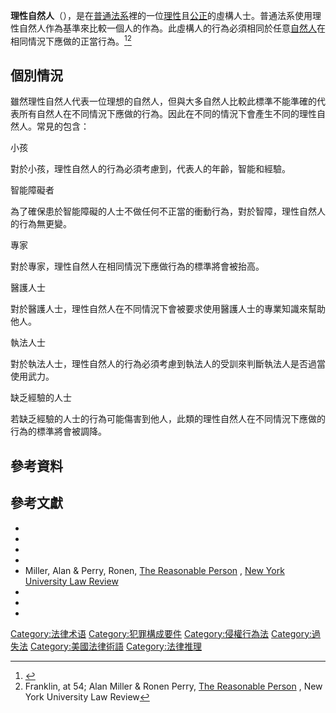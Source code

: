 {{Expand English|Reasonable_person}}
'''理性自然人'''（{{lang-en|Reasonable Person}}），是在[[普通法系|普通法系]]裡的一位[[理性|理性]]且[[公正|公正]]的虛構人士。普通法系使用理性自然人作為基準來比較一個人的作為。此虛構人的行為必須相同於任意[[自然人|自然人]]在相同情況下應做的正當行為。<ref>{{cite court|litigants=Brown v. Kendall |vol=60 |reporter=Mass. |opinion=292 |pinpoint= |court= |year=1850 |url= |quote= }}</ref><ref>Franklin, at 54; Alan Miller & Ronen Perry, [http://ssrn.com/abstract=1883208 The Reasonable Person] {{Wayback|url=http://ssrn.com/abstract=1883208 |date=20200528010323 }}, New York University Law Review</ref> 

==個別情況==

雖然理性自然人代表一位理想的自然人，但與大多自然人比較此標準不能準確的代表所有自然人在不同情況下應做的行為。因此在不同的情況下會產生不同的理性自然人。常見的包含：

;小孩
對於小孩，理性自然人的行為必須考慮到，代表人的年齡，智能和經驗。

;智能障礙者
為了確保患於智能障礙的人士不做任何不正當的衝動行為，對於智障，理性自然人的行為無更變。

;專家
對於專家，理性自然人在相同情況下應做行為的標準將會被抬高。

;醫護人士
對於醫護人士，理性自然人在不同情況下會被要求使用醫護人士的專業知識來幫助他人。

;執法人士
對於執法人士，理性自然人的行為必須考慮到執法人的受訓來判斷執法人是否過當使用武力。

;缺乏經驗的人士
若缺乏經驗的人士的行為可能傷害到他人，此類的理性自然人在不同情況下應做的行為的標準將會被調降。

==參考資料==
{{reflist}}

==參考文獻==
{{refbegin|2}}
* {{Cite book|last=Blum |first=Brian A. |title=Contracts |url=https://archive.org/details/contractsexample00blum |edition=3rd |year=2004 |publisher=Aspen Publishers |location=New York, NY|isbn=0-7355-2612-5 }}
* {{Cite book|last=Franklin |first=Marc A. |title=Torts |url=https://archive.org/details/gilbertlawsummar00marc |edition=23rd |year=2002 |publisher=The BarBri Group |location=Chicago, IL|isbn=0-7355-6168-0 }}
* {{Cite book|last=Glannon |first=Joseph W. |title=The Law of Torts |edition=3rd |year=2005 |publisher=Aspen Publishers |location=New York, NY|isbn=0-7355-8480-X }}
* {{Cite journal|last=Herbert |first=A.P. |title=Misleading Cases in the Common Law |edition=7th |year=1932 }}
* Miller, Alan & Perry, Ronen, [http://ssrn.com/abstract=1883208 The Reasonable Person] {{Wayback|url=http://ssrn.com/abstract=1883208 |date=20200528010323 }}, [[New_York_University_Law_Review|New York University Law Review]]
* {{Cite book|last=Holmes |first=Oliver Wendell, Jr. |title=The Common Law |edition=2nd |year=1909 |url=https://books.google.com/?id=xXouAAAAIAAJ&dq=holmes+common+law|publisher=Little, Brown|isbn=0-674-14605-0 }}
* {{Cite web |url=http://www.answers.com/topic/reasonable-woman |title=Reasonable woman |accessdate=1 December 2008 |work=West's Encyclopedia of American Law |publisher=The Gale Group, Inc. |year=1998 |archive-date=2018-08-16 |archive-url=https://web.archive.org/web/20180816025540/http://www.answers.com/topic/reasonable-woman |dead-url=no }}
* {{Cite web |url=http://www.prudentlay.org/what-is-a-prudent-lay-person/ |title=Prudent Lay Person |accessdate=1 April 2015 |work=The Complete Reference to the Prudent Lay Profession |year=2015 |archive-url=https://web.archive.org/web/20180815201700/http://prudentlay.org/what-is-a-prudent-lay-person/ |archive-date=2018-08-15 |dead-url=yes }}
{{refend}}

[[Category:法律术语|Category:法律术语]]
[[Category:犯罪構成要件|Category:犯罪構成要件]]
[[Category:侵權行為法|Category:侵權行為法]]
[[Category:過失法|Category:過失法]]
[[Category:美國法律術語|Category:美國法律術語]]
[[Category:法律推理|Category:法律推理]]